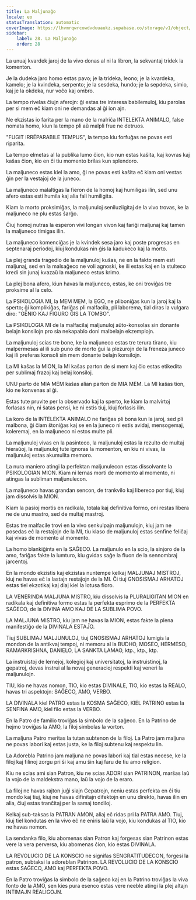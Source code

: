 ```yaml
---
title: La Maljunaĝo
locale: eo
statusTranslation: automatic
coverImage: https://lhvmrqwrcowdvduuaukz.supabase.co/storage/v1/object/public/strapi-uploads/small_cover-educacion-fundamental.webp-2d51a7828a2b1309555be27f7e2a61a0.webp
sidebar:
    label: 28. La Maljunaĝo
    order: 28
---
```

La unuaj kvardek jaroj de la vivo donas al ni la libron, la sekvantaj tridek la komenton.

Je la dudeka jaro homo estas pavo; je la trideka, leono; je la kvardeka, kamelo; je la kvindeka, serpento; je la sesdeka, hundo; je la sepdeka, simio, kaj je la okdeka, nur voĉo kaj ombro.

La tempo rivelas ĉiujn aferojn: ĝi estas tre interesa babilemuloj, kiu parolas per si mem eĉ kiam oni ne demandas al ĝi ion ajn.

Ne ekzistas io farita per la mano de la malriĉa INTELEKTA ANIMALO, false nomata homo, kiun la tempo pli aŭ malpli frue ne detruos.

"FUGIT IRRÉPARABILE TEMPUS", la tempo kiu forfuĝas ne povas esti riparita.

La tempo elmetas al la publika lumo ĉion, kio nun estas kaŝita, kaj kovras kaj kaŝas ĉion, kio en ĉi tiu momento brilas kun splendoro.

La maljuneco estas kiel la amo, ĝi ne povas esti kaŝita eĉ kiam oni vestas ĝin per la vestaĵoj de la juneco.

La maljuneco malaltigas la fieron de la homoj kaj humiligas ilin, sed unu afero estas esti humila kaj alia fali humiligita.

Kiam la morto proksimiĝas, la maljunuloj seniluziigitaj de la vivo trovas, ke la maljuneco ne plu estas ŝarĝo.

Ĉiuj homoj nutras la esperon vivi longan vivon kaj fariĝi maljunaj kaj tamen la maljuneco timigas ilin.

La maljuneco komenciĝas je la kvindek sesa jaro kaj poste progresas en septenaraj periodoj, kiuj kondukas nin ĝis la kadukeco kaj la morto.

La plej granda tragedio de la maljunuloj kuŝas, ne en la fakto mem esti maljunaj, sed en la malsaĝeco ne voli agnoski, ke ili estas kaj en la stulteco kredi sin junaj kvazaŭ la maljuneco estus krimo.

La plej bona afero, kiun havas la maljuneco, estas, ke oni troviĝas tre proksime al la celo.

La PSIKOLOGIA MI, la MEM MEM, la EGO, ne pliboniĝas kun la jaroj kaj la sperto; ĝi komplikiĝas, fariĝas pli malfacila, pli laborema, tial diras la vulgara diro: "GENIO KAJ FIGURO ĜIS LA TOMBO".

La PSIKOLOGIA MI de la malfacilaj maljunuloj aŭto-konsolas sin donante belajn konsilojn pro sia nekapablo doni malbelajn ekzemplojn.

La maljunuloj scias tre bone, ke la maljuneco estas tre terura tirano, kiu malpermesas al ili sub puno de morto ĝui la plezurojn de la freneza juneco kaj ili preferas konsoli sin mem donante belajn konsilojn.

La MI kaŝas la MION, la MI kaŝas parton de si mem kaj ĉio estas etikedita per sublimaj frazoj kaj belaj konsiloj.

UNU parto de MIA MEM kaŝas alian parton de MIA MEM. La MI kaŝas tion, kio ne konvenas al ĝi.

Estas tute pruvite per la observado kaj la sperto, ke kiam la malvirtoj forlasas nin, ni ŝatas pensi, ke ni estis tiuj, kiuj forlasis ilin.

La koro de la INTELEKTA ANIMALO ne fariĝas pli bona kun la jaroj, sed pli malbona, ĝi ĉiam ŝtoniĝas kaj se en la juneco ni estis avidaj, mensogemaj, koleremaj, en la maljuneco ni estos multe pli.

La maljunuloj vivas en la pasinteco, la maljunuloj estas la rezulto de multaj hieraŭoj, la maljunuloj tute ignoras la momenton, en kiu ni vivas, la maljunuloj estas akumulita memoro.

La nura maniero atingi la perfektan maljunulecon estas dissolvante la PSIKOLOGIAN MION. Kiam ni lernas morti de momento al momento, ni atingas la subliman maljunulecon.

La maljuneco havas grandan sencon, de trankvilo kaj libereco por tiuj, kiuj jam dissolvis la MION.

Kiam la pasioj mortis en radikala, totala kaj definitiva formo, oni restas libera ne de unu mastro, sed de multaj mastroj.

Estas tre malfacile trovi en la vivo senkulpajn maljunulojn, kiuj jam ne posedas eĉ la restaĵojn de la MI, tiu klaso de maljunuloj estas senfine feliĉaj kaj vivas de momento al momento.

La homo blankiĝinta en la SAĜECO. La maljunulo en la scio, la sinjoro de la amo, fariĝas fakte la lumturo, kiu gvidas saĝe la fluon de la sennombraj jarcentoj.

En la mondo ekzistis kaj ekzistas nuntempe kelkaj MALJUNAJ MISTROJ, kiuj ne havas eĉ la lastajn restaĵojn de la MI. Ĉi tiuj GNOSISMAJ ARHATOJ estas tiel ekzotikaj kaj diaj kiel la lotusa floro.

LA VENERINDA MALJUNA MISTRO, kiu dissolvis la PLURALIGITAN MION en radikala kaj definitiva formo estas la perfekta esprimo de la PERFEKTA SAĜECO, de la DIVINA AMO KAJ DE LA SUBLIMA POVO.

LA MALJUNA MISTRO, kiu jam ne havas la MION, estas fakte la plena manifestiĝo de la DIVINALA ESTAĴO.

Tiuj SUBLIMAJ MALJUNULOJ, tiuj GNOSISMAJ ARHATOJ lumigis la mondon de la antikvaj tempoj, ni memoru al la BUDHO, MOSEO, HERMESO, RAMARKRISHNA, DANIELO, LA SANKTA LAMAO, ktp., ktp., ktp.

La instruistoj de lernejoj, kolegioj kaj universitatoj, la instruistinoj, la gepatroj, devas instrui al la novaj generacioj respekti kaj veneri la maljunulojn.

TIU, kio ne havas nomon, TIO, kio estas DIVINALE, TIO, kio estas la REALO, havas tri aspektojn: SAĜECO, AMO, VERBO.

LA DIVINALA kiel PATRO estas la KOSMA SAĜECO, KIEL PATRINO estas la SENFINA AMO, kiel filo estas la VERBO.

En la Patro de familio troviĝas la simbolo de la saĝeco. En la Patrino de hejmo troviĝas la AMO, la filoj simbolas la vorton.

La maljuna Patro meritas la tutan subtenon de la filoj. La Patro jam maljuna ne povas labori kaj estas justa, ke la filoj subtenu kaj respektu lin.

La Adorebla Patrino jam maljuna ne povas labori kaj tial estas necese, ke la filoj kaj filinoj zorgu pri ŝi kaj amu ŝin kaj faru de tiu amo religion.

Kiu ne scias ami sian Patron, kiu ne scias ADORI sian PATRINON, marŝas laŭ la vojo de la maldekstra mano, laŭ la vojo de la eraro.

La filoj ne havas rajton juĝi siajn Gepatrojn, neniu estas perfekta en ĉi tiu mondo kaj tiuj, kiuj ne havas difinitajn difektojn en unu direkto, havas ilin en alia, ĉiuj estas tranĉitaj per la samaj tondiloj.

Kelkaj sub-taksas la PATRAN AMON, aliaj eĉ ridas pri la PATRA AMO. Tiuj, kiuj tiel kondutas en la vivo eĉ ne eniris laŭ la vojo, kiu kondukas al TIO, kio ne havas nomon.

La sendanka filo, kiu abomenas sian Patron kaj forgesas sian Patrinon estas vere la vera perversa, kiu abomenas ĉion, kio estas DIVINALA.

LA REVOLUCIO DE LA KONSCIO ne signifas SENGRATITUDECON, forgesi la patron, subtaksi la adoreblan Patrinon. LA REVOLUCIO DE LA KONSCIO estas SAĜECO, AMO kaj PERFEKTA POVO.

En la Patro troviĝas la simbolo de la saĝeco kaj en la Patrino troviĝas la viva fonto de la AMO, sen kies pura esenco estas vere neeble atingi la plej altajn INTIMAJN REALIGOJN.

